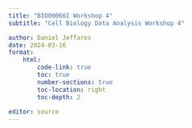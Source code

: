 ```yaml
---
title: "BIO00066I Workshop 4"
subtitle: "Cell Biology Data Analysis Workshop 4"

author: Daniel Jeffares
date: 2024-03-16
format:
    html:
        code-link: true
        toc: true
        number-sections: true
        toc-location: right
        toc-depth: 2
        
editor: source
---
```


